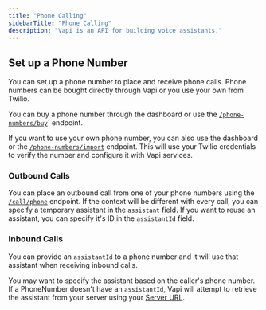 ```yaml
---
title: "Phone Calling"
sidebarTitle: "Phone Calling"
description: "Vapi is an API for building voice assistants."
---
```


## Set up a Phone Number

You can set up a phone number to place and receive phone calls. Phone numbers can be bought directly through Vapi or you use your own from Twilio.

You can buy a phone number through the dashboard or use the [`/phone-numbers/buy`](/api-reference/phone-numbers/buy-phone-number)` endpoint.

If you want to use your own phone number, you can also use the dashboard or the [`/phone-numbers/import`](/api-reference/phone-numbers/verify-phone-number) endpoint. This will use your Twilio credentials to verify the number and configure it with Vapi services.

### Outbound Calls

You can place an outbound call from one of your phone numbers using the [`/call/phone`](/api-reference/call/phone) endpoint. If the context will be different with every call, you can specify a temporary assistant in the `assistant` field. If you want to reuse an assistant, you can specify it's ID in the `assistantId` field.

### Inbound Calls

You can provide an `assistantId` to a phone number and it will use that assistant when receiving inbound calls.

You may want to specify the assistant based on the caller's phone number. If a PhoneNumber doesn't have an `assistantId`, Vapi will attempt to retrieve the assistant from your server using your [Server URL](/server_url#retrieving-assistants).
